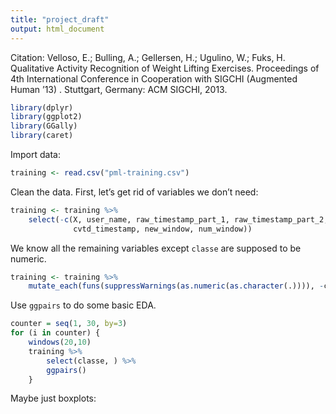 ```yaml
---
title: "project_draft"
output: html_document
---
```


Citation: Velloso, E.; Bulling, A.; Gellersen, H.; Ugulino, W.; Fuks, H. Qualitative Activity Recognition of Weight Lifting Exercises. Proceedings of 4th International Conference in Cooperation with SIGCHI (Augmented Human '13) . Stuttgart, Germany: ACM SIGCHI, 2013.

```r
library(dplyr)
library(ggplot2)
library(GGally)
library(caret)
```

Import data:

```r
training <- read.csv("pml-training.csv")
```

Clean the data. First, let's get rid of variables we don't need:

```r
training <- training %>%
    select(-c(X, user_name, raw_timestamp_part_1, raw_timestamp_part_2,
              cvtd_timestamp, new_window, num_window))
```

We know all the remaining variables except `classe` are supposed to be numeric.

```r
training <- training %>%
    mutate_each(funs(suppressWarnings(as.numeric(as.character(.)))), -classe)
```

Use `ggpairs` to do some basic EDA.

```r
counter = seq(1, 30, by=3)
for (i in counter) {
    windows(20,10)
    training %>%
        select(classe, ) %>%
        ggpairs()
    }
```

Maybe just boxplots:

